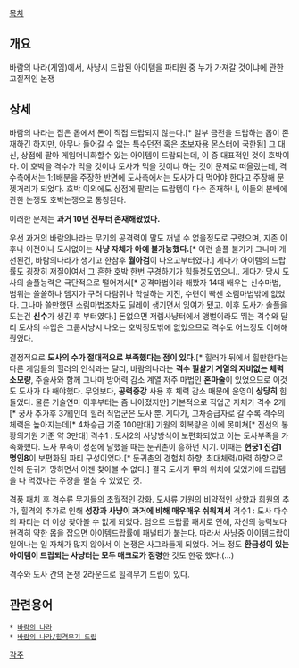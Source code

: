 [[목차]]


== 개요 ==

바람의 나라(게임)에서, 사냥시 드랍된 아이템을 파티원 중 누가 가져갈 것이냐에 관한 고질적인 논쟁

== 상세 ==
바람의 나라는 잡은 몹에서 돈이 직접 드랍되지 않는다.[* 일부 금전을 드랍하는 몹이 존재하긴 하지만, 아무나 들어갈 수 없는 특수던전 혹은 초보자용 몬스터에 국한됨] 그 대신, 상점에 팔아 게임머니화할수 있는 아이템이 드랍되는데, 이 중 대표적인 것이 호박이다. 이 호박을 격수가 먹을 것이냐 도사가 먹을 것이냐 하는 것이 문제로 떠올랐는데, 격수측에서는 1:1배분을 주장한 반면에 도사측에서는 도사가 다 먹어야 한다고 주장해 문젯거리가 되었다. 호박 이외에도 상점에 팔리는 드랍템이 다수 존재하나, 이들의 분배에 관한 논쟁도 호박논쟁으로 통칭된다.

이러한 문제는 '''과거 10년 전부터 존재해왔었다.''' 

우선 과거의 바람의나라는 무기의 공격력이 말도 꺼낼 수 없을정도로 구렸으며, 지존 이후나 이전이나 도사없이는 '''사냥 자체가 아예 불가능했다.'''[* 이런 솔플 불가가 그나마 개선된건, 바람의나라가 생기고 한참후 '''월아검'''이 나오고부터였다.] 게다가 아이템의 드랍률도 굉장히 저질이여서 그 흔한 호박 한번 구경하기가 힘들정도였으니..
게다가 당시 도사의 솔플능력은 극단적으로 떨어져서[* 공격마법이라 해봤자 14때 배우는 신수마법, 범위는 쏠쏠하나 뎀지가 구려 다람쥐나 학살하는 지진, 수련이 빡센 소림마법밖에 없었다. 그나마 쓸만했던 소림마법조차도 딜레이 생기면서 잉여가 됐고. 이후 도사가 솔플을 도는건 '''신수'''가 생긴 후 부터였다.] 돈없으면 저렙사냥터에서 앵벌이라도 뛰는 격수와 달리 도사의 수입은 그룹사냥시 나오는 호박정도밖에 없었으므로 격수도 어느정도 이해해줬었다.

결정적으로 '''도사의 수가 절대적으로 부족했다는 점이 있다.'''[* 힐러가 뒤에서 힐만한다는 다른 게임들의 힐러의 인식과는 달리, 바람의나라는 '''격수 필살기 계열의 자비없는 체력 소모량''', 주술사와 함께 그나마 방어력 감소 계열 저주 마법인 '''혼마술'''이 있었으므로 이것도 도사가 다 해야했다. 무엇보다, '''공력증강''' 사용 후 체력 감소 때문에 운영이 '''상당히''' 힘들었다. 물론 기술연마 이후부터는 좀 나아졌지만] 기본적으로 직업군 자체가 격수 2개[* 궁사 추가후 3개]인데 힐러 직업군은 도사 뿐. 게다가, 고차승급자로 갈 수록 격수의 체력은 높아지는데[* 4차승급 기준 100만대] 기원의 회복량은 이에 못미쳐[* 진선의 봉황의기원 기준 약 3만대] 격수1 : 도사2의 사냥방식이 보편화되었고 이는 도사부족을 가속화했다. 도사 부족이 정점에 달했을 때는 둔귀촌이 흥하던 시기. 이때는 '''현궁1 진검1 명인8'''이 보편화된 파티 구성이었다.[* 둔귀촌의 경험치 하향, 최대체력/마력 하향으로 인해 둔귀가 망하면서 이젠 찾아볼 수 없다.] 결국 도사가 甲의 위치에 있었기에 드랍템을 다 먹겠다는 주장을 펼칠 수 있었던 것.

격풍 패치 후 격수류 무기들의 초월적인 강화. 도사류 기원의 비약적인 상향과 희원의 추가, 힐격의 추가로 인해 '''성장과 사냥이 과거에 비해 매우매우 쉬워져서''' 격수1 : 도사 다수의 파티는 더 이상 찾아볼 수 없게 되었다. 덤으로 드랍률 패치로 인해, 자신의 능력보다 현격히 약한 몹을 잡으면 아이템드랍률에 패널티가 붙는다. 따라서 사냥중 아이템드랍이 일어나는 일 자체가 많지 않아서 이 논쟁은 사그라들게 되었다. 어느 정도 '''환금성이 있는 아이템이 드랍되는 사냥터는 모두 매크로가 점령'''한 것도 한몫 했다.(...)

격수와 도사 간의 논쟁 2라운드로 힐격무기 드립이 있다.


== 관련용어 ==

 * [[바람의 나라]]
 * [[바람의 나라/힐격무기 드립]]


[[각주]]
